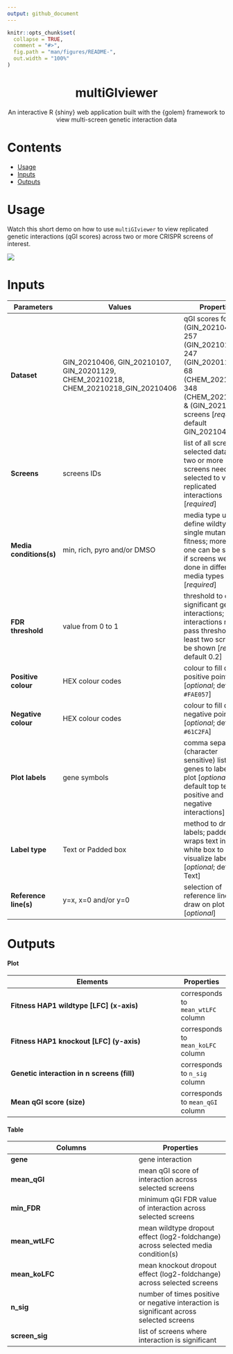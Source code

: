 ```yaml
---
output: github_document
---
```


```r
knitr::opts_chunk$set(
  collapse = TRUE,
  comment = "#>",
  fig.path = "man/figures/README-",
  out.width = "100%"
)
```

<div align="center">

# multiGIviewer

An interactive R {shiny} web application built with the {golem} framework to view
multi-screen genetic interaction data

<div align="left">

# Contents

- [Usage](#usage)
- [Inputs](#inputs)
- [Outputs](#outputs)

# Usage

Watch this short demo on how to use `multiGIviewer` to view replicated genetic
interactions (qGI scores) across two or more CRISPR screens of interest.

![](inst/demo.gif)

# Inputs

| Parameters              | Values     | Properties |
| ----------------------- | ---------- | ---------- |
| **Dataset**             | GIN_20210406, GIN_20210107, GIN_20201129, CHEM_20210218, CHEM_20210218_GIN_20210406 | qGI scores for 280 (GIN_20210406), 257 (GIN_20210107), 247 (GIN_20201129), 68 (CHEM_20210218), 348 (CHEM_20210218) & (GIN_20210406) screens [*required*; default GIN_20210406]
| **Screens**             | screens IDs | list of all screens in selected dataset; two or more screens need to be selected to view replicated interactions [*required*]
| **Media conditions(s)** | min, rich, pyro and/or DMSO | media type used to define wildtype single mutant fitness; more than one can be selected if screens were done in different media types [*required*]
| **FDR threshold**       | value from 0 to 1 | threshold to define significant genetic interactions; interactions must pass threshold in at least two screens to be shown [*required*; default 0.2]
| **Positive colour**     | HEX colour codes | colour to fill darkest positive points [*optional*; default `#FAE057`]
| **Negative colour**     | HEX colour codes | colour to fill darkest negative points [*optional*; default `#61C2FA`]
| **Plot labels**         | gene symbols | comma separated (character sensitive) list of genes to label on plot [*optional*; default top ten positive and negative interactions]
| **Label type**          | Text or Padded box | method to draw plot labels; padded box wraps text in a white box to better visualize labels [*optional*; default Text]
| **Reference line(s)**   | y=x, x=0 and/or y=0 | selection of reference lines to draw on plot [*optional*]


# Outputs

#### Plot

| Elements                                    | Properties |
| ---------------------------------------     | ---------- |
| **Fitness HAP1 wildtype [LFC] (x-axis)**    | corresponds to `mean_wtLFC` column
| **Fitness HAP1 knockout [LFC] (y-axis)**    | corresponds to `mean_koLFC` column
| **Genetic interaction in n screens (fill)** | corresponds to `n_sig` column
| **Mean qGI score (size)**                   | corresponds to `mean_qGI` column

#### Table

| Columns        | Properties |
| -------------- | ---------- |
| **gene**       | gene interaction
| **mean_qGI**   | mean qGI score of interaction across selected screens
| **min_FDR**    | minimum qGI FDR value of interaction across selected screens
| **mean_wtLFC** | mean wildtype dropout effect (log2-foldchange) across selected media condition(s)
| **mean_koLFC** | mean knockout dropout effect (log2-foldchange) across selected screens
| **n_sig**      | number of times positive or negative interaction is significant across selected screens
| **screen_sig** | list of screens where interaction is significant
